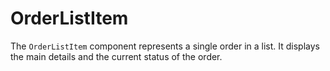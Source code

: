 
<Meta title="Molecules/OrderListItem" of={OrderListItem} />

# OrderListItem

The `OrderListItem` component represents a single order in a list. It displays the main details and the current status of the order.

<Canvas>
  <Story name="Examples">
    <OrderListItem
      orderId="1001"
      date="01/09/2025"
      customerName="Juan Perez"
      total="$250.00"
      status="Pendiente"
    />
  </Story>
</Canvas>

<ArgsTable of={OrderListItem} />
